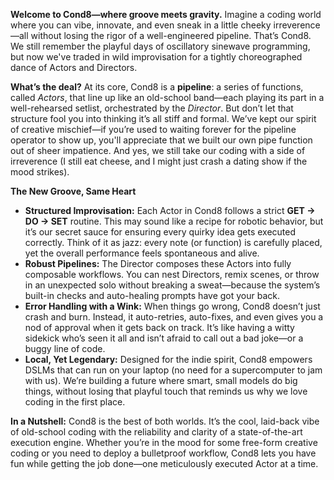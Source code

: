 **Welcome to Cond8—where groove meets gravity.**
Imagine a coding world where you can vibe, innovate, and even sneak in a little cheeky irreverence—all without losing the rigor of a well-engineered pipeline. That’s Cond8. We still remember the playful days of oscillatory sinewave programming, but now we've traded in wild improvisation for a tightly choreographed dance of Actors and Directors.

**What’s the deal?**
At its core, Cond8 is a **pipeline**: a series of functions, called *Actors*, that line up like an old-school band—each playing its part in a well-rehearsed setlist, orchestrated by the *Director*. But don’t let that structure fool you into thinking it’s all stiff and formal. We’ve kept our spirit of creative mischief—if you’re used to waiting forever for the pipeline operator to show up, you'll appreciate that we built our own pipe function out of sheer impatience. And yes, we still take our coding with a side of irreverence (I still eat cheese, and I might just crash a dating show if the mood strikes).

**The New Groove, Same Heart**
- **Structured Improvisation:** Each Actor in Cond8 follows a strict **GET → DO → SET** routine. This may sound like a recipe for robotic behavior, but it’s our secret sauce for ensuring every quirky idea gets executed correctly. Think of it as jazz: every note (or function) is carefully placed, yet the overall performance feels spontaneous and alive.
- **Robust Pipelines:** The Director composes these Actors into fully composable workflows. You can nest Directors, remix scenes, or throw in an unexpected solo without breaking a sweat—because the system’s built-in checks and auto-healing prompts have got your back.
- **Error Handling with a Wink:** When things go wrong, Cond8 doesn’t just crash and burn. Instead, it auto-retries, auto-fixes, and even gives you a nod of approval when it gets back on track. It’s like having a witty sidekick who’s seen it all and isn’t afraid to call out a bad joke—or a buggy line of code.
- **Local, Yet Legendary:** Designed for the indie spirit, Cond8 empowers DSLMs that can run on your laptop (no need for a supercomputer to jam with us). We’re building a future where smart, small models do big things, without losing that playful touch that reminds us why we love coding in the first place.

**In a Nutshell:**
Cond8 is the best of both worlds. It’s the cool, laid-back vibe of old-school coding with the reliability and clarity of a state-of-the-art execution engine. Whether you’re in the mood for some free-form creative coding or you need to deploy a bulletproof workflow, Cond8 lets you have fun while getting the job done—one meticulously executed Actor at a time.

